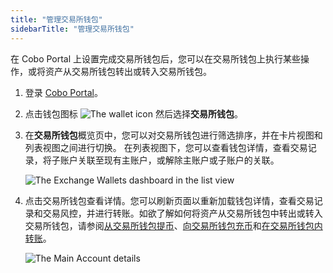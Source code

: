 ```yaml
---
title: "管理交易所钱包"
sidebarTitle: "管理交易所钱包"
---
```


在 Cobo Portal 上设置完成交易所钱包后，您可以在交易所钱包上执行某些操作，或将资产从交易所钱包转出或转入交易所钱包。 

1. 登录 [Cobo Portal](https://portal.cobo.com/login)。
2. 点击钱包图标 <img src="/en/images/exchange-wallet/1.png" className="icon" alt="The wallet icon" /> 然后选择**交易所钱包**。
3. 在**交易所钱包**概览页中，您可以对交易所钱包进行筛选排序，并在卡片视图和列表视图之间进行切换。
在列表视图下，您可以查看钱包详情，查看交易记录，将子账户关联至现有主账户，或解除主账户或子账户的关联。

    <img src="/cn/images/exchange-wallet/wallet_overview_cn.png" className="screenshot_full_screen" alt="The Exchange Wallets dashboard in the list view" />

4. 点击交易所钱包查看详情。您可以刷新页面以重新加载钱包详情，查看交易记录和交易风控，并进行转账。如欲了解如何将资产从交易所钱包中转出或转入交易所钱包，请参阅[从交易所钱包提币](/en/portal/transfers/from-exchange-wallets)、[向交易所钱包充币](/cn/portal/exchange-wallets/transfers)和[在交易所钱包内转账](/cn/portal/exchange-wallets/within-wallet)。

    <img src="/cn/images/exchange-wallet/main_account_cn.png" className="screenshot_full_screen" alt="The Main Account details" />